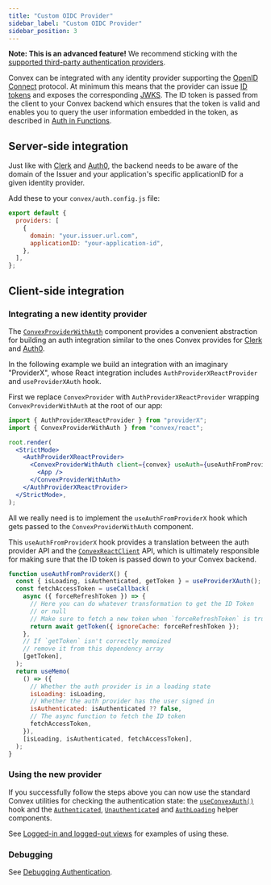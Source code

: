 ```yaml
---
title: "Custom OIDC Provider"
sidebar_label: "Custom OIDC Provider"
sidebar_position: 3
---
```


**Note: This is an advanced feature!** We recommend sticking with the
[supported third-party authentication providers](/auth.mdx).

Convex can be integrated with any identity provider supporting the
[OpenID Connect](https://openid.net/connect/) protocol. At minimum this means
that the provider can issue
[ID tokens](https://openid.net/specs/openid-connect-core-1_0.html#IDToken) and
exposes the corresponding
[JWKS](https://auth0.com/docs/secure/tokens/json-web-tokens/json-web-key-sets).
The ID token is passed from the client to your Convex backend which ensures that
the token is valid and enables you to query the user information embedded in the
token, as described in [Auth in Functions](/auth/functions-auth.mdx).

## Server-side integration

Just like with [Clerk](/auth/clerk.mdx) and [Auth0](/auth/auth0.mdx), the
backend needs to be aware of the domain of the Issuer and your application's
specific applicationID for a given identity provider.

Add these to your `convex/auth.config.js` file:

```js noDialect title="convex/auth.config.js"
export default {
  providers: [
    {
      domain: "your.issuer.url.com",
      applicationID: "your-application-id",
    },
  ],
};
```

## Client-side integration

### Integrating a new identity provider

The [`ConvexProviderWithAuth`](/api/modules/react#ConvexProviderWithAuth)
component provides a convenient abstraction for building an auth integration
similar to the ones Convex provides for [Clerk](/auth/clerk.mdx) and
[Auth0](/auth/auth0.mdx).

In the following example we build an integration with an imaginary "ProviderX",
whose React integration includes `AuthProviderXReactProvider` and
`useProviderXAuth` hook.

First we replace `ConvexProvider` with `AuthProviderXReactProvider` wrapping
`ConvexProviderWithAuth` at the root of our app:

```jsx title="src/index.js"
import { AuthProviderXReactProvider } from "providerX";
import { ConvexProviderWithAuth } from "convex/react";

root.render(
  <StrictMode>
    <AuthProviderXReactProvider>
      <ConvexProviderWithAuth client={convex} useAuth={useAuthFromProviderX}>
        <App />
      </ConvexProviderWithAuth>
    </AuthProviderXReactProvider>
  </StrictMode>,
);
```

All we really need is to implement the `useAuthFromProviderX` hook which gets
passed to the `ConvexProviderWithAuth` component.

This `useAuthFromProviderX` hook provides a translation between the auth
provider API and the [`ConvexReactClient`](/api/classes/react.ConvexReactClient)
API, which is ultimately responsible for making sure that the ID token is passed
down to your Convex backend.

```jsx title="src/ConvexProviderWithProviderX.js"
function useAuthFromProviderX() {
  const { isLoading, isAuthenticated, getToken } = useProviderXAuth();
  const fetchAccessToken = useCallback(
    async ({ forceRefreshToken }) => {
      // Here you can do whatever transformation to get the ID Token
      // or null
      // Make sure to fetch a new token when `forceRefreshToken` is true
      return await getToken({ ignoreCache: forceRefreshToken });
    },
    // If `getToken` isn't correctly memoized
    // remove it from this dependency array
    [getToken],
  );
  return useMemo(
    () => ({
      // Whether the auth provider is in a loading state
      isLoading: isLoading,
      // Whether the auth provider has the user signed in
      isAuthenticated: isAuthenticated ?? false,
      // The async function to fetch the ID token
      fetchAccessToken,
    }),
    [isLoading, isAuthenticated, fetchAccessToken],
  );
}
```

### Using the new provider

If you successfully follow the steps above you can now use the standard Convex
utilities for checking the authentication state: the
[`useConvexAuth()`](/api/modules/react#useconvexauth) hook and the
[`Authenticated`](/api/modules/react#authenticated),
[`Unauthenticated`](/api/modules/react#authenticated) and
[`AuthLoading`](/api/modules/react#authloading) helper components.

See
[Logged-in and logged-out views](/auth/clerk.mdx#logged-in-and-logged-out-views)
for examples of using these.

### Debugging

See [Debugging Authentication](/auth/debug.mdx).

<StackPosts query="authentication" />
